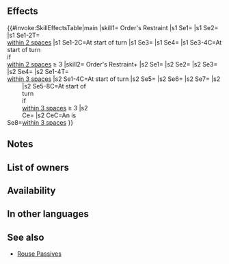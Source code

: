 {{Passive
|name=Order's Restraint
|type=C
|exclusive=1
|canUseMove={{MoveList|All}}
|canUseWeapon={{WeaponList|All}}
|intID=2584
|sort=546
|effectRange=2
|value=8
|timingID=8
|abilityID=286
|randomTimestamp=2021-07-01T07:00:00Z
|randomMinLv=31
|properties=random_owner
|1name=Order's Restraint
|alt1name=Orders Restraint
|1tagid=SID_束縛、秩序、安定
|1effect=At start of turn, grants Atk/Res+6 and【Null Panic】 to allies within 2 spaces for 1 turn. At start of turn, if 3 or more allies are within 2 spaces of unit, grants Atk/Res+6 and 【Null Panic】to unit for 1 turn.<br><br>【Null Panic】<br>If unit is inflicted with Panic (bonuses converted into penalties), neutralizes the "converts bonuses on target into penalties" effect for 1 turn. (Even though the effect is neutralized, the Panic status remains, and is treated as a Penalty status.)
|1required=-
|1next=-
|2name=Order's Restraint+
|alt2name=Orders Restraint Plus
|2tagid=SID_束縛、秩序、…・神
|2effect=At start of turn, grants Atk/Res+6, 【Null Panic】,【Null Follow-Up】, and【Hexblade】to allies within 3 spaces of unit for 1 turn, and also, if the number of allies within 3 spaces of unit ≥ 3, grants Atk/Res+6, 【Null Panic】,【Null Follow-Up】, and "reduces the percentage of foe's non-Special 'reduce damage by X%' skills by 50% during combat (excluding area-of-effect Specials)" to unit for 1 turn.<br><br>If unit is within 3 spaces of an ally, grants Atk/Spd/Def/Res+4 to unit during combat.<br><br>【Null Panic】<br>If unit is inflicted with Panic (bonuses converted into penalties), neutralizes the "converts bonuses on target into penalties" effect for 1 turn. (Even though the effect is neutralized, the Panic status remains, and is treated as a Penalty status.)<br><br>【Null Follow-Up】<br>If unit's Spd > foe's Spd during combat, neutralizes effects that guarantee foe's follow-up attacks and effects that prevent unit's follow-up attacks for 1 turn.<br><br>【Hexblade】<br>Calculates damage using the lower of foe's Def or Res during combat for 1 turn (including damage dealt by Specials before combat).
|2cost=300
|properties2=
|1cost=300
}}
==Effects==
{{#invoke:SkillEffectsTable|main
|skill1={{Si|Order's Restraint}} Order's Restraint
|s1 Se1={{Eft|Bonuses|Atk/Res|6}}
|s1 Se2={{SEt|Null Panic}}
|s1 Se1-2T={{Tgt|Allies}}<br>[[within 2 spaces]]
|s1 Se1-2C=At start of turn
|s1 Se3={{Eft|Bonuses|Atk/Res|6}}
|s1 Se4={{SEt|Null Panic}}
|s1 Se3-4C=At start of turn<br>if {{Tgt|Allies}}<br>[[within 2 spaces]] ≥ 3
|skill2={{Si|Order's Restraint+}} Order's Restraint+
|s2 Se1={{Eft|Bonuses|Atk/Res|6}}
|s2 Se2={{SEt|Null Panic}}
|s2 Se3={{SEt|Null Follow-Up}}
|s2 Se4={{SEt|Hexblade}}
|s2 Se1-4T={{Tgt|Allies}}<br>[[within 3 spaces]]
|s2 Se1-4C=At start of turn
|s2 Se5={{Eft|Bonuses|Atk/Res|6}}
|s2 Se6={{SEt|Null Panic}}
|s2 Se7={{SEt|Null Follow-Up}}
|s2 Se8=<span style="width:12em;display:inline-block"/>{{SEt|Halves non-Special damage reduction}}
|s2 Se5-8C=At start of turn<br>if {{Tgt|Allies}}<br>[[within 3 spaces]] ≥ 3
|s2 Ce={{Eft|Temporary buffs|Atk/Spd/Def/Res|4}}
|s2 CeC=An {{Tgt|Ally}} is<br>[[within 3 spaces]]
}}

==Notes==
{{Bonuses}}
{{Null Panic}}
{{Null Follow-Up|name=Order's Restraint+}}
{{Hexblade|name=Order's Restraint+}}
{{Halves non-Special damage reduction|name=Order's Restraint+}}
{{Temporary buffs|name=Order's Restraint+}}
==List of owners==
{{Skill Hero List}}
==Availability==
{{PassiveFocusList}}
{{PassiveDistributionList}}
{{PassiveCombatManualList}}
==In other languages==
{{OtherLanguages
|japanese=束縛、秩序、安定
|german=Stabile Ordnung
|spanishEU=Orden estable
|spanishLA=Orden estable
|french=Ordre modéré
|italian=Ordine stabile
|chineseTW=束縛、秩序、安定
|portuguese=Ordem contida
}}
==See also==
{{See also skills|cond=(Description LIKE '%【Null Panic】%' OR Description LIKE '%【Null Follow-Up】%' OR Description LIKE '%【Hexblade】%' OR Description LIKE '%"reduces the percentage of foe_s non-Special _reduce damage by X_%for 1 turn%') AND Exclusive='1'}}
* [[Skill families/C Passives#Rouse|Rouse Passives]]
{{Passives Navbox|C}}